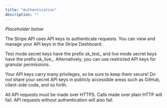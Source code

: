 ```yaml
---
title: "Authentication"
description: ""
---
```


*Placeholder below*

The Stripe API uses API keys to authenticate requests. You can view and manage your API keys in the Stripe Dashboard.

Test mode secret keys have the prefix sk_test_ and live mode secret keys have the prefix sk_live_. Alternatively, you can use restricted API keys for granular permissions.

Your API keys carry many privileges, so be sure to keep them secure! Do not share your secret API keys in publicly accessible areas such as GitHub, client-side code, and so forth.

All API requests must be made over HTTPS. Calls made over plain HTTP will fail. API requests without authentication will also fail.

